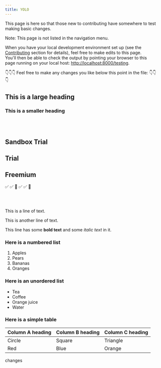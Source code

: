 ```yaml
---
title: YOLO
---
```


<!-- PLEASE DO NOT DELETE OR MOVE THIS FILE -->

<PageDescription>

This page is here so that those new to contributing have somewhere to test making basic changes.

</PageDescription>

Note: This page is not listed in the navigation menu.

<InlineNotification kind="info">

When you have your local development environment set up (see the <a href="/overview/contributing/overview">Contributing</a> section for details), feel free to make edits to this page.<br />
You'll then be able to check the output by pointing your browser to this page running on your local host: <http://localhost:8000/testing>.

</InlineNotification>


👇👇👇 Feel free to make any changes you like below this point in the file: 👇👇👇

## This is a large heading

### This is a smaller heading


<br></br>
<Rows>

<Row>
  <Column colMd={4} colLg={4}>

## Sandbox Trial

  </Column>
  <Column colMd={4} colLg={4}>

## Trial

  </Column>
  <Column colMd={4} colLg={4}>

## Freemium

  </Column>
</Row>

<Row>
  <Column colMd={4} colLg={4}>
✅
  </Column>
  <Column colMd={4} colLg={4}>
✅
  </Column>
  <Column colMd={4} colLg={4}>
🚫
  </Column>
</Row>

<Row>
  <Column colMd={4} colLg={4}>
✅
  </Column>
  <Column colMd={4} colLg={4}>
✅
  </Column>
  <Column colMd={4} colLg={4}>
🚫
  </Column>
</Row>
</Rows>

<br></br>

This is a line of text.

This is another line of text.

This line has some **bold text** and some _italic text_ in it. 

### Here is a numbered list

1. Apples
1. Pears
1. Bananas
1. Oranges

### Here is an unordered list

- Tea
- Coffee
- Orange juice
- Water

### Here is a simple table

| Column A heading | Column B heading | Column C heading |
| ---------------- | ---------------- | ---------------- |
| Circle           | Square           | Triangle         |
| Red              | Blue             | Orange           |


changes 

<!-- This is a comment. It won't be visible on the rendered page. -->

<!-- PLEASE DO NOT DELETE OR MOVE THIS FILE -->
